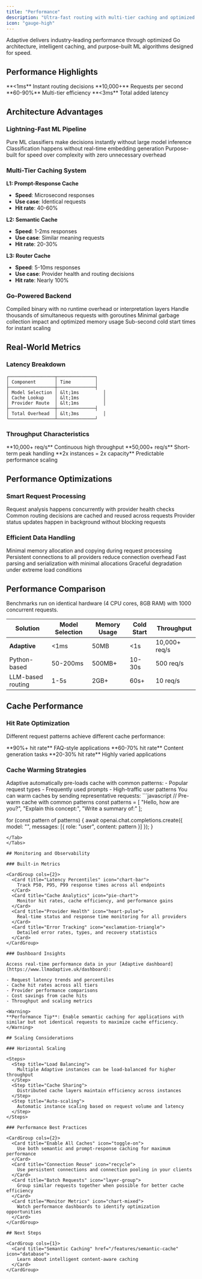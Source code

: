 ```yaml
---
title: "Performance"
description: "Ultra-fast routing with multi-tier caching and optimized Go architecture"
icon: "gauge-high"
---
```


Adaptive delivers industry-leading performance through optimized Go architecture, intelligent caching, and purpose-built ML algorithms designed for speed.

## Performance Highlights

<CardGroup cols={4}>
  <Card title="Model Selection" icon="zap">
    **&lt;1ms**  
    Instant routing decisions
  </Card>
  <Card title="Throughput" icon="chart-line">
    **10,000+**  
    Requests per second
  </Card>
  <Card title="Cache Hit Rate" icon="database">
    **60-90%**
    Multi-tier efficiency
  </Card>
  <Card title="Overhead" icon="clock">
    **&lt;3ms**  
    Total added latency
  </Card>
</CardGroup>

## Architecture Advantages

### Lightning-Fast ML Pipeline

<Steps>
  <Step title="No LLMs in Routing">
    Pure ML classifiers make decisions instantly without large model inference
  </Step>
  <Step title="Pre-computed Embeddings">
    Classification happens without real-time embedding generation
  </Step>
  <Step title="Optimized Algorithms">
    Purpose-built for speed over complexity with zero unnecessary overhead
  </Step>
</Steps>

### Multi-Tier Caching System

<Accordion title="Caching Layers">

**L1: Prompt-Response Cache**
- **Speed**: Microsecond responses
- **Use case**: Identical requests
- **Hit rate**: 40-60%

**L2: Semantic Cache**  
- **Speed**: 1-2ms responses
- **Use case**: Similar meaning requests
- **Hit rate**: 20-30%

**L3: Router Cache**
- **Speed**: 5-10ms responses  
- **Use case**: Provider health and routing decisions
- **Hit rate**: Nearly 100%

</Accordion>

### Go-Powered Backend

<CardGroup cols={2}>
  <Card title="Native Performance" icon="rocket">
    Compiled binary with no runtime overhead or interpretation layers
  </Card>
  <Card title="Massive Concurrency" icon="users">
    Handle thousands of simultaneous requests with goroutines
  </Card>
  <Card title="Memory Efficient" icon="cpu">
    Minimal garbage collection impact and optimized memory usage
  </Card>
  <Card title="Fast Startup" icon="play">
    Sub-second cold start times for instant scaling
  </Card>
</CardGroup>

## Real-World Metrics

### Latency Breakdown

```text
┌─────────────────┬──────────────┐
│ Component       │ Time         │
├─────────────────┼──────────────┤
│ Model Selection │ &lt;1ms         │
│ Cache Lookup    │ &lt;1ms         │
│ Provider Route  │ &lt;1ms         │
├─────────────────┼──────────────┤
│ Total Overhead  │ &lt;3ms         │
└─────────────────┴──────────────┘
```

### Throughput Characteristics

<CardGroup cols={3}>
  <Card title="Sustained Load" icon="server">
    **10,000+ req/s**  
    Continuous high throughput
  </Card>
  <Card title="Burst Capacity" icon="trending-up">
    **50,000+ req/s**  
    Short-term peak handling
  </Card>
  <Card title="Linear Scaling" icon="expand">
    **2x instances = 2x capacity**  
    Predictable performance scaling
  </Card>
</CardGroup>

## Performance Optimizations

### Smart Request Processing

<Steps>
  <Step title="Parallel Classification">
    Request analysis happens concurrently with provider health checks
  </Step>
  <Step title="Pre-computed Routes">
    Common routing decisions are cached and reused across requests
  </Step>
  <Step title="Async Health Checks">
    Provider status updates happen in background without blocking requests
  </Step>
</Steps>

### Efficient Data Handling

<CardGroup cols={2}>
  <Card title="Zero-Copy Operations" icon="copy">
    Minimal memory allocation and copying during request processing
  </Card>
  <Card title="Connection Pooling" icon="network-wired">
    Persistent connections to all providers reduce connection overhead
  </Card>
  <Card title="Optimized JSON" icon="code">
    Fast parsing and serialization with minimal allocations
  </Card>
  <Card title="Resource Management" icon="gauge">
    Graceful degradation under extreme load conditions
  </Card>
</CardGroup>

## Performance Comparison

<Note>
Benchmarks run on identical hardware (4 CPU cores, 8GB RAM) with 1000 concurrent requests.
</Note>

| Solution | Model Selection | Memory Usage | Cold Start | Throughput |
|----------|----------------|--------------|------------|------------|
| **Adaptive** | &lt;1ms | 50MB | &lt;1s | 10,000+ req/s |
| Python-based | 50-200ms | 500MB+ | 10-30s | 500 req/s |
| LLM-based routing | 1-5s | 2GB+ | 60s+ | 10 req/s |

## Cache Performance

### Hit Rate Optimization

Different request patterns achieve different cache performance:

<CardGroup cols={3}>
  <Card title="Repeated Queries" icon="repeat">
    **90%+ hit rate**  
    FAQ-style applications
  </Card>
  <Card title="Similar Content" icon="clone">
    **60-70% hit rate**  
    Content generation tasks
  </Card>
  <Card title="Unique Requests" icon="snowflake">
    **20-30% hit rate**  
    Highly varied applications
  </Card>
</CardGroup>

### Cache Warming Strategies

<Tabs>
<Tab title="Automatic Warming">
Adaptive automatically pre-loads cache with common patterns:
- Popular request types
- Frequently used prompts  
- High-traffic user patterns
</Tab>

<Tab title="Manual Pre-loading">
You can warm caches by sending representative requests:
```javascript
// Pre-warm cache with common patterns
const patterns = [
  "Hello, how are you?",
  "Explain this concept:",
  "Write a summary of:"
];

for (const pattern of patterns) {
  await openai.chat.completions.create({
    model: "",
    messages: [{ role: "user", content: pattern }]
  });
}
```
</Tab>
</Tabs>

## Monitoring and Observability

### Built-in Metrics

<CardGroup cols={2}>
  <Card title="Latency Percentiles" icon="chart-bar">
    Track P50, P95, P99 response times across all endpoints
  </Card>
  <Card title="Cache Analytics" icon="pie-chart">
    Monitor hit rates, cache efficiency, and performance gains
  </Card>
  <Card title="Provider Health" icon="heart-pulse">
    Real-time status and response time monitoring for all providers
  </Card>
  <Card title="Error Tracking" icon="exclamation-triangle">
    Detailed error rates, types, and recovery statistics
  </Card>
</CardGroup>

### Dashboard Insights

Access real-time performance data in your [Adaptive dashboard](https://www.llmadaptive.uk/dashboard):

- Request latency trends and percentiles
- Cache hit rates across all tiers
- Provider performance comparisons
- Cost savings from cache hits
- Throughput and scaling metrics

<Warning>
**Performance Tip**: Enable semantic caching for applications with similar but not identical requests to maximize cache efficiency.
</Warning>

## Scaling Considerations

### Horizontal Scaling

<Steps>
  <Step title="Load Balancing">
    Multiple Adaptive instances can be load-balanced for higher throughput
  </Step>
  <Step title="Cache Sharing">
    Distributed cache layers maintain efficiency across instances  
  </Step>
  <Step title="Auto-scaling">
    Automatic instance scaling based on request volume and latency
  </Step>
</Steps>

### Performance Best Practices

<CardGroup cols={2}>
  <Card title="Enable All Caches" icon="toggle-on">
    Use both semantic and prompt-response caching for maximum performance
  </Card>
  <Card title="Connection Reuse" icon="recycle">
    Use persistent connections and connection pooling in your clients
  </Card>
  <Card title="Batch Requests" icon="layer-group">
    Group similar requests together when possible for better cache efficiency
  </Card>
  <Card title="Monitor Metrics" icon="chart-mixed">
    Watch performance dashboards to identify optimization opportunities
  </Card>
</CardGroup>

## Next Steps

<CardGroup cols={1}>
  <Card title="Semantic Caching" href="/features/semantic-cache" icon="database">
    Learn about intelligent content-aware caching
  </Card>
</CardGroup>